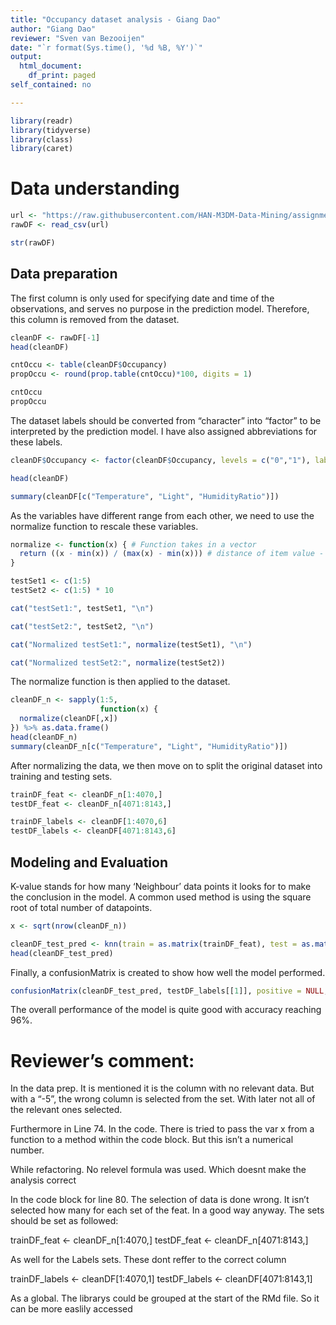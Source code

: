 ```yaml
---
title: "Occupancy dataset analysis - Giang Dao"
author: "Giang Dao"
reviewer: "Sven van Bezooijen"
date: "`r format(Sys.time(), '%d %B, %Y')`"
output:
  html_document:
    df_print: paged
self_contained: no

---
```

```r
library(readr)
library(tidyverse)
library(class)
library(caret)
```

# Data understanding

```r
url <- "https://raw.githubusercontent.com/HAN-M3DM-Data-Mining/assignments/master/datasets/KNN-occupancy.csv"
rawDF <- read_csv(url)

str(rawDF)
```
## Data preparation

The first column is only used for specifying date and time of the observations, and serves no purpose in the prediction model. Therefore, this column is removed from the dataset.

```r
cleanDF <- rawDF[-1]
head(cleanDF)
```

```r
cntOccu <- table(cleanDF$Occupancy)
propOccu <- round(prop.table(cntOccu)*100, digits = 1)

cntOccu
propOccu
```

The dataset labels should be converted from "character" into "factor" to be interpreted by the prediction model. I have also assigned abbreviations for these labels.
```r
cleanDF$Occupancy <- factor(cleanDF$Occupancy, levels = c("0","1"), labels = c("No","Yes")) %>% relevel("Yes")

head(cleanDF)
```

```r
summary(cleanDF[c("Temperature", "Light", "HumidityRatio")])
```
As the variables have different range from each other, we need to use the normalize function to rescale these variables.

```r
normalize <- function(x) { # Function takes in a vector
  return ((x - min(x)) / (max(x) - min(x))) # distance of item value - minimum vector value divided by the range of all vector values
}

testSet1 <- c(1:5)
testSet2 <- c(1:5) * 10

cat("testSet1:", testSet1, "\n")

cat("testSet2:", testSet2, "\n")

cat("Normalized testSet1:", normalize(testSet1), "\n")

cat("Normalized testSet2:", normalize(testSet2))

```

The normalize function is then applied to the dataset.

```r

cleanDF_n <- sapply(1:5,
                    function(x) {
  normalize(cleanDF[,x])
}) %>% as.data.frame()
head(cleanDF_n)
summary(cleanDF_n[c("Temperature", "Light", "HumidityRatio")])

```
After normalizing the data, we then move on to split the original dataset into training and testing sets.

```r
trainDF_feat <- cleanDF_n[1:4070,]
testDF_feat <- cleanDF_n[4071:8143,]

trainDF_labels <- cleanDF[1:4070,6]
testDF_labels <- cleanDF[4071:8143,6]
```

## Modeling and Evaluation

K-value stands for how many 'Neighbour' data points it looks for to make the conclusion in the model. A common used method is using the square root of total number of datapoints.

```r
x <- sqrt(nrow(cleanDF_n))

cleanDF_test_pred <- knn(train = as.matrix(trainDF_feat), test = as.matrix(testDF_feat), cl = as.matrix(trainDF_labels), k = x)
head(cleanDF_test_pred)
```

Finally, a confusionMatrix is created to show how well the model performed.

```r

confusionMatrix(cleanDF_test_pred, testDF_labels[[1]], positive = NULL, dnn = c("Prediction", "True"))

```
The overall performance of the model is quite good with accuracy reaching 96%.

# Reviewer's comment:

In the data prep. It is mentioned it is the column with no relevant data. But with a “-5”, the wrong column is selected from the set. With later not all of the relevant ones selected.

Furthermore in Line 74. In the code. There is tried to pass the var x from a function to a method within the code block. But this isn’t a numerical number.

While refactoring. No relevel formula was used. Which doesnt make the analysis correct

In the code block for line 80. The selection of data is done wrong. It isn’t selected how many for each set of the feat. In a good way anyway. The sets should be set as followed:

trainDF_feat <- cleanDF_n[1:4070,] testDF_feat <- cleanDF_n[4071:8143,]

As well for the Labels sets. These dont reffer to the correct column

trainDF_labels <- cleanDF[1:4070,1] testDF_labels <- cleanDF[4071:8143,1]

As a global. The librarys could be grouped at the start of the RMd file. So it can be more easlily accessed
